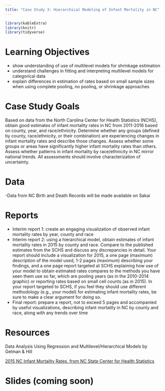 ```yaml
---
title: "Case Study 3: Hierarchical Modeling of Infant Mortality in NC"
---
```


```r
library(kableExtra)
library(knitr)
library(tidyverse)
```


# Learning Objectives

- show understanding of use of multilevel models for shrinkage estimation
- understand challenges in fitting and interpreting multilevel models for categorical data
- explain differences in estimation of rates based on small sample sizes when using complete pooling, no pooling, or shrinkage approaches

# Case Study Goals
Based on data from the North Carolina Center for Health Statistics (NCHS), obtain good estimates of infant mortality rates in NC from 2011-2016 based on county, year, and race/ethnicity. Determine whether any groups (defined by county, race/ethnicity, or their combination) are experiencing changes in infant mortality rates and describe those changes. Assess whether some groups or areas have significantly higher infant mortality rates than others. Assess whether patterns in infant mortality by race/ethnicity in NC mirror national trends. All assessments should involve characterization of uncertainty.

# Data

-Data from NC Birth and Death Records will be made available on Sakai 
 

# Reports

- Interim report 1: create an engaging visualization of observed infant mortality rates by year, county and race
- Interim report 2: using a hierarchical model, obtain estimates of infant mortality rates in 2015 by county and race. Compare to the published estimates from the SCHS and discuss any discrepancies in detail. Your report should include a visualization for 2015, a one page (maximum) description of the model used, 1-2 pages (maximum) describing your findings, and a one page report targeted at SCHS explaining how use of your model to obtain estimated rates compares to the methods you have seen them use so far, which are pooling years (as in the 2010-2014 graphic) or reporting rates based on small cell counts (as in 2015). In your report targeted to SCHS, if you feel they should use different methodology (e.g., your model) for estimating infant mortality rates, be sure to make a clear argument for doing so.
- Final report: prepare a report, not to exceed 5 pages and accompanied by useful visualizations, describing infant mortality in NC by county and race, along with any trends over time


# Resources

Data Analysis Using Regression and Multilevel/Hierarchical Models by Gelman & Hill

[2015 NC Infant Mortality Rates, from NC State Center for Health Statistics](NCinfantmortalityrates.pdf)


# Slides (coming soon)

<!---

[Infant Mortality in NC](decks/cs03_1_deck.html)

[Multilevel Modeling Tutorial: Liz (including radon analysis from Gelman and Hill)](decks/cs03_2_deck.html)


[Binomial regression:  Amy ](decks/cs03_3_deck.html)

[Multilevel modeling with categorical data: Liz](decks/cs03_4_deck.html)

[Bayesian Hierarchical Modeing Using BMRS: Liz](decks/cs03_5_deck.html)

--->


